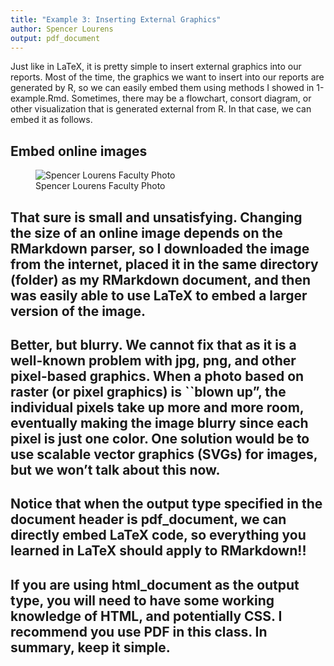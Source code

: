 ```yaml
---
title: "Example 3: Inserting External Graphics"
author: Spencer Lourens
output: pdf_document
---
```


\section{External Graphics}
Just like in LaTeX, it is pretty simple to insert external graphics into our reports. Most of the time, the graphics we want to insert into our reports are generated by R, so we can easily embed them using methods I showed in 1-example.Rmd. Sometimes, there may be a flowchart, consort diagram, or other visualization that is generated external from R. In that case, we can embed it as follows. 

## Embed online images

![Spencer Lourens Faculty Photo](http://biostat.iupui.edu/files/3314/4182/4129/lourens_spencer88x132px.jpg)

## That sure is small and unsatisfying. Changing the size of an online image depends on the RMarkdown parser, so I downloaded the image from the internet, placed it in the same directory (folder) as my RMarkdown document, and then was easily able to use LaTeX to embed a larger version of the image. 


\begin{figure}[h]
\caption{Spencer Lourens Faculty Photo}
\centering
\includegraphics[width=250pt, height=250pt]{./Lourens.jpg}
\end{figure}

## Better, but blurry. We cannot fix that as it is a well-known problem with jpg, png, and other pixel-based graphics. When a photo based on raster (or pixel graphics) is ``blown up", the individual pixels take up more and more room, eventually making the image blurry since each pixel is just one color. One solution would be to use scalable vector graphics (SVGs) for images, but we won't talk about this now.

## Notice that when the output type specified in the document header is pdf_document, we can directly embed LaTeX code, so everything you learned in LaTeX should apply to RMarkdown!!

## If you are using html_document as the output type, you will need to have some working knowledge of HTML, and potentially CSS. I recommend you use PDF in this class. In summary, keep it simple.

\begin{figure}[h]
\caption{Occam's Razor for Parsimony}
\centering
\includegraphics[width=250pt, height = 250pt]{./OccamsRazor.jpg}
\end{figure}
